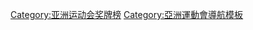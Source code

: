 {{Navbox
| name  = 亚洲运动会奖牌榜
| title = [[亚洲运动会总奖牌榜|亚洲运动会奖牌榜]]
| bodyclass = hlist
| state = autocollapse

| above = 
* [[亚洲运动会总奖牌榜|亚洲夏季运动会奖牌榜]]
* [[亚洲冬季运动会总奖牌榜|亚洲冬季运动会奖牌榜]] 

| group1 = [[亚洲运动会|夏季]]
|list1 = 
* [[1951年亚洲运动会奖牌榜|1951]]
* [[1954年亚洲运动会奖牌榜|1954]]
* [[1958年亚洲运动会奖牌榜|1958]]
* [[1962年亚洲运动会奖牌榜|1962]]
* [[1966年亚洲运动会奖牌榜|1966]]
* [[1970年亚洲运动会奖牌榜|1970]]
* [[1974年亚洲运动会奖牌榜|1974]]
* [[1978年亚洲运动会奖牌榜|1978]]
* [[1982年亚洲运动会奖牌榜|1982]]
* [[1986年亚洲运动会奖牌榜|1986]]
* [[1990年亚洲运动会奖牌榜|1990]]
* [[1994年亚洲运动会奖牌榜|1994]]
* [[1998年亚洲运动会奖牌榜|1998]]
* [[2002年亚洲运动会奖牌榜|2002]]
* [[2006年亚洲运动会奖牌榜|2006]]
* [[2010年亚洲运动会奖牌榜|2010]]
* [[2014年亚洲运动会奖牌榜|2014]]
* [[2018年亚洲运动会奖牌榜|2018]]

| group2 = [[亚洲冬季运动会|冬季]]
| list2= 
* [[1986年亚洲冬季运动会奖牌榜|1986]]
* [[1990年亚洲冬季运动会奖牌榜|1990]]
* [[1996年亚洲冬季运动会奖牌榜|1996]]
* [[1999年亚洲冬季运动会奖牌榜|1999]]
* [[2003年亚洲冬季运动会奖牌榜|2003]]
* [[2007年亚洲冬季运动会奖牌榜|2007]]
* [[2011年亚洲冬季运动会奖牌榜|2011]]
* [[2017年亚洲冬季运动会奖牌榜|2017]]
}}<noinclude>
[[Category:亚洲运动会奖牌榜]]
[[Category:亞洲運動會導航模板]]
</noinclude>